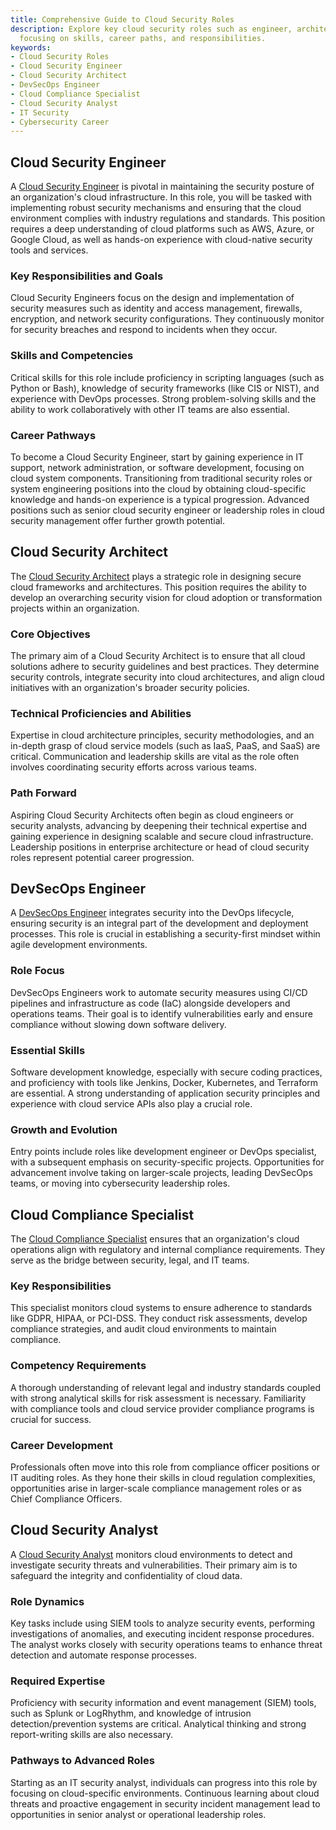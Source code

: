 ```yaml
---
title: Comprehensive Guide to Cloud Security Roles
description: Explore key cloud security roles such as engineer, architect, and analyst,
  focusing on skills, career paths, and responsibilities.
keywords:
- Cloud Security Roles
- Cloud Security Engineer
- Cloud Security Architect
- DevSecOps Engineer
- Cloud Compliance Specialist
- Cloud Security Analyst
- IT Security
- Cybersecurity Career
---
```


## Cloud Security Engineer

A [Cloud Security Engineer](career/profile/roles/cloud_security_roles/cloud_security_engineer) is pivotal in maintaining the security posture of an organization's cloud infrastructure. In this role, you will be tasked with implementing robust security mechanisms and ensuring that the cloud environment complies with industry regulations and standards. This position requires a deep understanding of cloud platforms such as AWS, Azure, or Google Cloud, as well as hands-on experience with cloud-native security tools and services.

### Key Responsibilities and Goals
Cloud Security Engineers focus on the design and implementation of security measures such as identity and access management, firewalls, encryption, and network security configurations. They continuously monitor for security breaches and respond to incidents when they occur.

### Skills and Competencies
Critical skills for this role include proficiency in scripting languages (such as Python or Bash), knowledge of security frameworks (like CIS or NIST), and experience with DevOps processes. Strong problem-solving skills and the ability to work collaboratively with other IT teams are also essential.

### Career Pathways
To become a Cloud Security Engineer, start by gaining experience in IT support, network administration, or software development, focusing on cloud system components. Transitioning from traditional security roles or system engineering positions into the cloud by obtaining cloud-specific knowledge and hands-on experience is a typical progression. Advanced positions such as senior cloud security engineer or leadership roles in cloud security management offer further growth potential.

## Cloud Security Architect

The [Cloud Security Architect](career/profile/roles/cloud_security_roles/cloud_security_architect) plays a strategic role in designing secure cloud frameworks and architectures. This position requires the ability to develop an overarching security vision for cloud adoption or transformation projects within an organization.

### Core Objectives
The primary aim of a Cloud Security Architect is to ensure that all cloud solutions adhere to security guidelines and best practices. They determine security controls, integrate security into cloud architectures, and align cloud initiatives with an organization's broader security policies.

### Technical Proficiencies and Abilities
Expertise in cloud architecture principles, security methodologies, and an in-depth grasp of cloud service models (such as IaaS, PaaS, and SaaS) are critical. Communication and leadership skills are vital as the role often involves coordinating security efforts across various teams.

### Path Forward
Aspiring Cloud Security Architects often begin as cloud engineers or security analysts, advancing by deepening their technical expertise and gaining experience in designing scalable and secure cloud infrastructure. Leadership positions in enterprise architecture or head of cloud security roles represent potential career progression.

## DevSecOps Engineer

A [DevSecOps Engineer](career/profile/roles/cloud_security_roles/devsecops_engineer) integrates security into the DevOps lifecycle, ensuring security is an integral part of the development and deployment processes. This role is crucial in establishing a security-first mindset within agile development environments.

### Role Focus
DevSecOps Engineers work to automate security measures using CI/CD pipelines and infrastructure as code (IaC) alongside developers and operations teams. Their goal is to identify vulnerabilities early and ensure compliance without slowing down software delivery.

### Essential Skills
Software development knowledge, especially with secure coding practices, and proficiency with tools like Jenkins, Docker, Kubernetes, and Terraform are essential. A strong understanding of application security principles and experience with cloud service APIs also play a crucial role.

### Growth and Evolution
Entry points include roles like development engineer or DevOps specialist, with a subsequent emphasis on security-specific projects. Opportunities for advancement involve taking on larger-scale projects, leading DevSecOps teams, or moving into cybersecurity leadership roles.

## Cloud Compliance Specialist

The [Cloud Compliance Specialist](career/profile/roles/cloud_security_roles/cloud_compliance_specialist) ensures that an organization's cloud operations align with regulatory and internal compliance requirements. They serve as the bridge between security, legal, and IT teams.

### Key Responsibilities
This specialist monitors cloud systems to ensure adherence to standards like GDPR, HIPAA, or PCI-DSS. They conduct risk assessments, develop compliance strategies, and audit cloud environments to maintain compliance.

### Competency Requirements
A thorough understanding of relevant legal and industry standards coupled with strong analytical skills for risk assessment is necessary. Familiarity with compliance tools and cloud service provider compliance programs is crucial for success.

### Career Development
Professionals often move into this role from compliance officer positions or IT auditing roles. As they hone their skills in cloud regulation complexities, opportunities arise in larger-scale compliance management roles or as Chief Compliance Officers.

## Cloud Security Analyst

A [Cloud Security Analyst](career/profile/roles/cloud_security_roles/cloud_security_analyst) monitors cloud environments to detect and investigate security threats and vulnerabilities. Their primary aim is to safeguard the integrity and confidentiality of cloud data.

### Role Dynamics
Key tasks include using SIEM tools to analyze security events, performing investigations of anomalies, and executing incident response procedures. The analyst works closely with security operations teams to enhance threat detection and automate response processes.

### Required Expertise
Proficiency with security information and event management (SIEM) tools, such as Splunk or LogRhythm, and knowledge of intrusion detection/prevention systems are critical. Analytical thinking and strong report-writing skills are also necessary.

### Pathways to Advanced Roles
Starting as an IT security analyst, individuals can progress into this role by focusing on cloud-specific environments. Continuous learning about cloud threats and proactive engagement in security incident management lead to opportunities in senior analyst or operational leadership roles.
